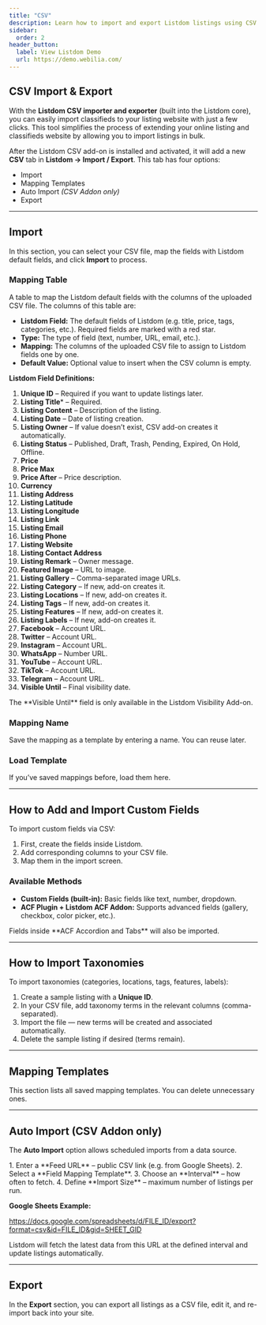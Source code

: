 ```yaml
---
title: "CSV"
description: Learn how to import and export Listdom listings using CSV files, mapping templates, and auto-import features.
sidebar:
  order: 2
header_button:
  label: View Listdom Demo
  url: https://demo.webilia.com/
---
```



## CSV Import & Export

With the **Listdom CSV importer and exporter** (built into the Listdom core), you can easily import classifieds to your listing website with just a few clicks. This tool simplifies the process of extending your online listing and classifieds website by allowing you to import listings in bulk.

After the Listdom CSV add-on is installed and activated, it will add a new **CSV** tab in **Listdom → Import / Export**. This tab has four options:

- Import  
- Mapping Templates  
- Auto Import *(CSV Addon only)*  
- Export  

---

## Import

In this section, you can select your CSV file, map the fields with Listdom default fields, and click **Import** to process.

### Mapping Table

A table to map the Listdom default fields with the columns of the uploaded CSV file. The columns of this table are:

- **Listdom Field:** The default fields of Listdom (e.g. title, price, tags, categories, etc.). Required fields are marked with a red star.  
- **Type:** The type of field (text, number, URL, email, etc.).  
- **Mapping:** The columns of the uploaded CSV file to assign to Listdom fields one by one.  
- **Default Value:** Optional value to insert when the CSV column is empty.  

**Listdom Field Definitions:**

1. **Unique ID** – Required if you want to update listings later.  
2. **Listing Title*** – Required.  
3. **Listing Content** – Description of the listing.  
4. **Listing Date** – Date of listing creation.  
5. **Listing Owner** – If value doesn’t exist, CSV add-on creates it automatically.  
6. **Listing Status** – Published, Draft, Trash, Pending, Expired, On Hold, Offline.  
7. **Price**  
8. **Price Max**  
9. **Price After** – Price description.  
10. **Currency**  
11. **Listing Address**  
12. **Listing Latitude**  
13. **Listing Longitude**  
14. **Listing Link**  
15. **Listing Email**  
16. **Listing Phone**  
17. **Listing Website**  
18. **Listing Contact Address**  
19. **Listing Remark** – Owner message.  
20. **Featured Image** – URL to image.  
21. **Listing Gallery** – Comma-separated image URLs.  
22. **Listing Category** – If new, add-on creates it.  
23. **Listing Locations** – If new, add-on creates it.  
24. **Listing Tags** – If new, add-on creates it.  
25. **Listing Features** – If new, add-on creates it.  
26. **Listing Labels** – If new, add-on creates it.  
27. **Facebook** – Account URL.  
28. **Twitter** – Account URL.  
29. **Instagram** – Account URL.  
30. **WhatsApp** – Number URL.  
31. **YouTube** – Account URL.  
32. **TikTok** – Account URL.  
33. **Telegram** – Account URL.  
34. **Visible Until** – Final visibility date.  

<Aside type="note">
The **Visible Until** field is only available in the Listdom Visibility Add-on.
</Aside>

### Mapping Name
Save the mapping as a template by entering a name. You can reuse later.

### Load Template
If you’ve saved mappings before, load them here.

---

## How to Add and Import Custom Fields

To import custom fields via CSV:

1. First, create the fields inside Listdom.  
2. Add corresponding columns to your CSV file.  
3. Map them in the import screen.  

### Available Methods

- **Custom Fields (built-in):** Basic fields like text, number, dropdown.  
- **ACF Plugin + Listdom ACF Addon:** Supports advanced fields (gallery, checkbox, color picker, etc.).  

<Aside type="tip">
Fields inside **ACF Accordion and Tabs** will also be imported.
</Aside>

---

## How to Import Taxonomies

To import taxonomies (categories, locations, tags, features, labels):

1. Create a sample listing with a **Unique ID**.  
2. In your CSV file, add taxonomy terms in the relevant columns (comma-separated).  
3. Import the file — new terms will be created and associated automatically.  
4. Delete the sample listing if desired (terms remain).  

---

## Mapping Templates

This section lists all saved mapping templates. You can delete unnecessary ones.

---

## Auto Import (CSV Addon only)

The **Auto Import** option allows scheduled imports from a data source.

<Steps>
1. Enter a **Feed URL** – public CSV link (e.g. from Google Sheets).  
2. Select a **Field Mapping Template**.  
3. Choose an **Interval** – how often to fetch.  
4. Define **Import Size** – maximum number of listings per run.  
</Steps>

**Google Sheets Example:**

https://docs.google.com/spreadsheets/d/FILE_ID/export?format=csv&id=FILE_ID&gid=SHEET_GID

<Aside type="note">
Listdom will fetch the latest data from this URL at the defined interval and update listings automatically.
</Aside>

---

## Export

In the **Export** section, you can export all listings as a CSV file, edit it, and re-import back into your site.
